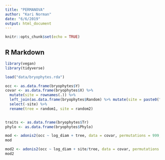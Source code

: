 ```yaml
---
title: "PERMANOVA"
author: "Kari Norman"
date: "6/6/2019"
output: html_document
---
```


```r
knitr::opts_chunk$set(echo = TRUE)
```

## R Markdown

```r
library(vegan)
library(tidyverse)

load("data/bryophytes.rda")

occ <- as.data.frame(bryophytes$Y)
covar <- as.data.frame(bryophytes$X) %>%
  mutate(site = rownames(.)) %>%
  left_join(as.data.frame(bryophytes$Random) %>% mutate(site = paste0("site", random1)), by = "site") %>%
  select(-site) %>%
  rename(tree = random1, site = random2)
  

traits <- as.data.frame(bryophytes$Tr)
phylo <- as.data.frame(bryophytes$Phylo)
```

```r

mod <- adonis2(occ ~ log_diam + tree, data = covar, permutations = 999, method="bray")
mod  

mod2 <- adonis2(occ ~ log_diam + site/tree, data = covar, permutations = 999, method="bray", strata = "site")
mod2
```

